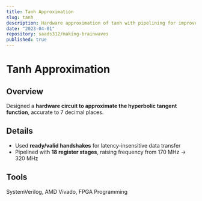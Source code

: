 ```yaml
---
title: Tanh Approximation
slug: tanh
description: Hardware approximation of tanh with pipelining for improved performance.
date: "2023-04-01"
repository: saads312/making-brainwaves
published: true
---
```


# Tanh Approximation

## Overview
Designed a **hardware circuit to approximate the hyperbolic tangent function**, accurate to 7 decimal places.

## Details
- Used **ready/valid handshakes** for latency-insensitive data transfer  
- Pipelined with **18 register stages**, raising frequency from 170 MHz → 320 MHz  

## Tools
SystemVerilog, AMD Vivado, FPGA Programming
